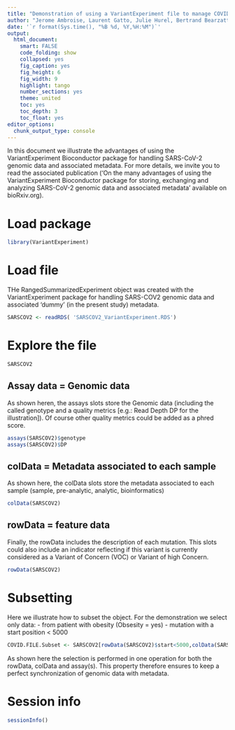 ```yaml
---
title: "Demonstration of using a VariantExperiment file to manage COVID19 data"
author: "Jerome Ambroise, Laurent Gatto, Julie Hurel, Bertrand Bearzatto, Jean-Luc Gala"
date: '`r format(Sys.time(), "%B %d, %Y,%H:%M")`'
output: 
  html_document:
    smart: FALSE
    code_folding: show
    collapsed: yes
    fig_caption: yes
    fig_height: 6
    fig_width: 9
    highlight: tango
    number_sections: yes
    theme: united
    toc: yes
    toc_depth: 3
    toc_float: yes
editor_options: 
  chunk_output_type: console
---
```


In this document we illustrate the advantages of using the VariantExperiment Bioconductor package for handling SARS-CoV-2 genomic data and associated metadata. For more details, we invite you to read the associated publication ('On the many advantages of using the VariantExperiment Bioconductor package for storing, exchanging and analyzing SARS-CoV-2 genomic data and associated metadata' available on bioRxiv.org).


# Load package

```r
library(VariantExperiment)
```

# Load file

THe RangedSummarizedExperiment object was created with the VariantExperiment package for handling SARS-COV2 genomic data and associated 'dummy' (in the present study) metadata.

```r
SARSCOV2 <- readRDS( 'SARSCOV2_VariantExperiment.RDS')
```

# Explore the file

```r
SARSCOV2
```

## Assay data  = Genomic data 

As shown heren, the assays slots store the Genomic data (including the called genotype and a quality metrics [e.g.: Read Depth DP for the illustration]).
Of course other quality metrics could be added as a phred score.

```r
assays(SARSCOV2)$genotype
assays(SARSCOV2)$DP
```

## colData  = Metadata associated to each sample

As shown here, the colData slots store the metadata associated to each sample (sample, pre-analytic, analytic, bioinformatics)

```r
colData(SARSCOV2)
```

## rowData  = feature data 

Finally, the rowData includes the description of each mutation. This slots could also include an indicator reflecting if this variant is currently considered as a Variant of Concern (VOC) or Variant of high Concern.

```r
rowData(SARSCOV2)
```


# Subsetting

Here we illustrate how to subset the object. For the demonstration we select only data:
- from patient with obesity (Obsesity = yes)
- mutation with a start position < 5000 

```r
COVID.FILE.Subset <- SARSCOV2[rowData(SARSCOV2)$start<5000,colData(SARSCOV2)$Obesity=='yes']
```

As shown here the selection is performed in one operation for both the rowData, colData and assay(s). This property therefore ensures to keep a perfect synchronization of genomic data with metadata.


# Session info

```r
sessionInfo()
```



